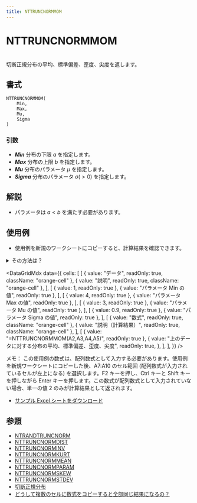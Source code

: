```yaml
---
title: NTTRUNCNORMMOM
---
```



# NTTRUNCNORMMOM

\
切断正規分布の平均、標準偏差、歪度、尖度を返します。

## 書式

```excel
NTTRUNCNORMMOM(
    Min,
    Max,
    Mu,
    Sigma
)
```

### 引数

- **_Min_** 分布の下限 $a$ を指定します。
- **_Max_** 分布の上限 $b$ を指定します。
- **_Mu_** 分布のパラメータ $\mu$ を指定します。
- **_Sigma_** 分布のパラメータ $\sigma(>0)$ を指定します。

## 解説

- パラメータは $a<b$ を満たす必要があります。

## 使用例

- 使用例を新規のワークシートにコピーすると、計算結果を確認できます。

<details>
<summary>その方法は？</summary>

1.  新しいブックまたはワークシートを作成します。
2.  ヘルプ トピックにある使用例を選択します（行番号および列番号を除く）。

    ![Selecting an example from Help](./../../assets/functions/HowToCopy.png)

    ヘルプから使用例を選択する

3.  Ctrl キーを押しながら C キーを押します。
4.  ワークシートのセル A1 を選択し、Ctrl キーを押しながら V キーを押します。
5.  計算結果と結果を返す数式の表示を切り替えるには、Ctrl キーを押しながら ` (アクサン グラーブ) キーを押すか、または [ツール] メニューの [ワークシート分析] をポイントし、[ワークシート分析モード] をクリックします。

</details>

<DataGridMdx
  data={{
    cells: [
      [
        { value: "データ", readOnly: true, className: "orange-cell" },
        { value: "説明", readOnly: true, className: "orange-cell" },
      ],
      [
        { value: 1, readOnly: true },
        { value: "パラメータ Min の値", readOnly: true },
      ],
      [
        { value: 4, readOnly: true },
        { value: "パラメータ Max の値", readOnly: true },
      ],
      [
        { value: 3, readOnly: true },
        { value: "パラメータ Mu の値", readOnly: true },
      ],
      [
        { value: 0.9, readOnly: true },
        { value: "パラメータ Sigma の値", readOnly: true },
      ],
      [
        { value: "数式", readOnly: true, className: "orange-cell" },
        { value: "説明（計算結果）", readOnly: true, className: "orange-cell" },
      ],
      [
        { value: "=NTTRUNCNORMMOM(A2,A3,A4,A5)", readOnly: true },
        {
          value: "上のデータに対する分布の平均、標準偏差、歪度、尖度",
          readOnly: true,
        },
      ],
    ],
  }}
/>

メモ： この使用例の数式は、配列数式として入力する必要があります。使用例を新規ワークシートにコピーした後、A7:A10 のセル範囲 (配列数式が入力されているセルが左上になる) を選択します。F2 キーを押し、Ctrl キーと Shift キーを押しながら Enter キーを押します。この数式が配列数式として入力されていない場合、単一の値 2 のみが計算結果として返されます。

- [サンプル Excel シートをダウンロード](./../../assets/NtRand2.zip)

## 参照

- [NTRANDTRUNCNORM](../01-random-numbers/01-single-series/15-ntrandtruncnorm.mdx)
- [NTTRUNCNORMDIST](095-nttruncnormdist.mdx)
- [NTTRUNCNORMINV](096-nttruncnorminv.mdx)
- [NTTRUNCNORMKURT](097-nttruncnormkurt.mdx)
- [NTTRUNCNORMMEAN](098-nttruncnormmean.mdx)
- [NTTRUNCNORMPARAM](100-nttruncnormparam.mdx)
- [NTTRUNCNORMSKEW](101-nttruncnormskew.mdx)
- [NTTRUNCNORMSTDEV](102-nttruncnormstdev.mdx)
- [切断正規分布](../../05-gallery-of-distributions/truncated-normal-distribution.mdx)
- [どうして複数のセルに数式をコピーすると全部同じ結果になるの？](/docs/faq#why-i-always-see-the-same-result-even-if-i-input-formula-into-multiple-cell)

